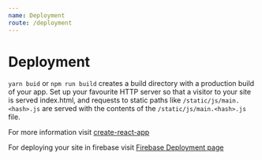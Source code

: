 ```yaml
---
name: Deployment
route: /deployment
---
```


# Deployment

`yarn buid` or `npm run build` creates a build directory with a production build of your app. Set up your favourite HTTP server so that a visitor to your site is served index.html, and requests to static paths like `/static/js/main.<hash>.js` are served with the contents of the `/static/js/main.<hash>.js` file.

For more information visit [create-react-app](https://github.com/facebook/create-react-app/blob/master/packages/cra-template/template/README.md)

For deploying your site in firebase visit [Firebase Deployment page](https://firebase.google.com/docs/hosting/test-preview-deploy)
